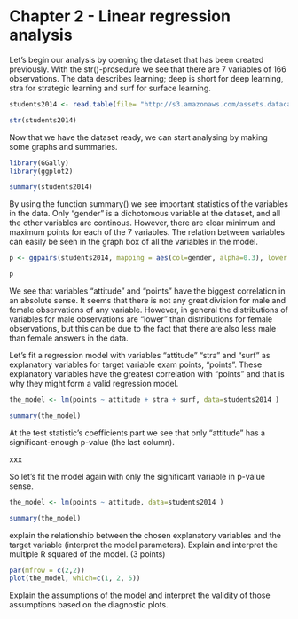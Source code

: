 
# Chapter 2 - Linear regression analysis


Let's begin our analysis by opening the dataset that has been created previously. With the str()-prosedure we see that there are 7 variables of 166 observations. The data describes learning; deep is short for deep learning, stra for strategic learning and surf for surface learning.

```r
students2014 <- read.table(file= "http://s3.amazonaws.com/assets.datacamp.com/production/course_2218/datasets/learning2014.txt", header=T, sep=",")

str(students2014)

```

Now that we have the dataset ready, we can start analysing by making some graphs and summaries.
```r
library(GGally)
library(ggplot2)

summary(students2014)


```

By using the function summary() we see important statistics of the variables in the data. Only "gender" is a dichotomous variable at the dataset, and all the other variables are continous. However, there are clear minimum and maximum points for each of the 7 variables.
The relation between variables can easily be seen in the graph box of all the variables in the model.

```r
p <- ggpairs(students2014, mapping = aes(col=gender, alpha=0.3), lower = list(combo = wrap("facethist", bins = 20)))

p

```

We see that variables "attitude" and "points" have the biggest correlation in an absolute sense. It seems that there is not any great division for male and female observations of any variable. However, in general the distributions of variables for male observations are "lower" than distributions for female observations, but this can be due to the fact that there are also less male than female answers in the data.

Let's fit a regression model with variables "attitude" "stra" and "surf" as explanatory variables for target variable exam points, "points". These explanatory variables have the greatest correlation with "points" and that is why they might form a valid regression model.

```r
the_model <- lm(points ~ attitude + stra + surf, data=students2014 )

summary(the_model)

```
At the test statistic's coefficients part we see that only "attitude" has a significant-enough p-value (the last column).

xxx

So let's fit the model again with only the significant variable in p-value sense. 
```r
the_model <- lm(points ~ attitude, data=students2014 )

summary(the_model)

```

explain the relationship between the chosen explanatory variables and the target variable (interpret the model parameters). Explain and interpret the multiple R squared of the model. (3 points)


```r
par(mfrow = c(2,2))
plot(the_model, which=c(1, 2, 5))
```



Explain the assumptions of the model and interpret the validity of those assumptions based on the diagnostic plots.


















